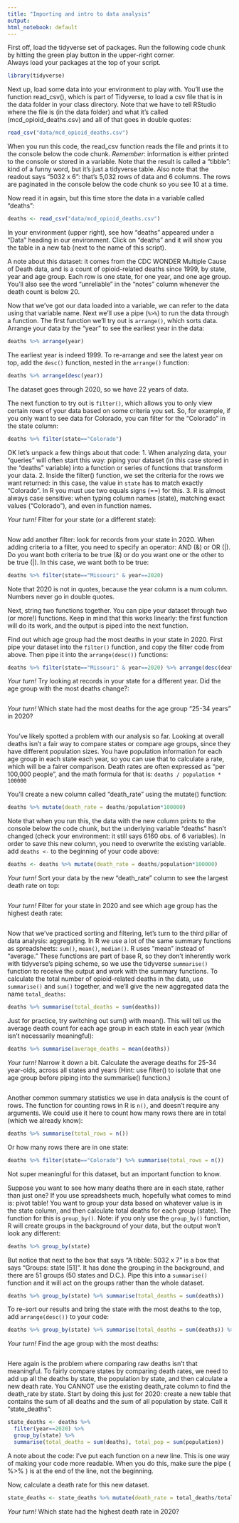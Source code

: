 ```yaml
---
title: "Importing and intro to data analysis"
output: 
html_notebook: default
---
```


First off, load the tidyverse set of packages. Run the following code chunk by hitting the green play button in the upper-right corner.  
Always load your packages at the top of your script. 
```r
library(tidyverse)
```

Next up, load some data into your environment to play with. You'll use the function read_csv(), which is part of Tidyverse, to load a csv file that is in the data folder in your class directory. Note that we have to tell RStudio where the file is (in the data folder) and what it's called (mcd_opioid_deaths.csv) and all of that goes in double quotes:
```r
read_csv("data/mcd_opioid_deaths.csv")
```

When you run this code, the read_csv function reads the file and prints it to the console below the code chunk. *Remember*: information is either printed to the console or stored in a variable. 
Note that the result is called a "tibble": kind of a funny word, but it's just a tidyverse table. Also note that the readout says "5032 x 6": that's 5,032 rows of data and 6 columns. The rows are paginated in the console below the code chunk so you see 10 at a time. 

Now read it in again, but this time store the data in a variable called "deaths":
```r
deaths <- read_csv("data/mcd_opioid_deaths.csv")
```

In your environment (upper right), see how "deaths" appeared under a "Data" heading in our environment. Click on "deaths" and it will show you the table in a new tab (next to the name of this script). 

A note about this dataset: it comes from the CDC WONDER Multiple Cause of Death data, and is a count of opioid-related deaths since 1999, by state, year and age group. Each row is one state, for one year, and one age group. You'll also see the word "unreliable" in the "notes" column whenever the death count is below 20.

Now that we've got our data loaded into a variable, we can refer to the data using that variable name. Next we'll use a pipe (`%>%`) to run the data through a function. The first function we'll try out is `arrange()`, which sorts data. Arrange your data by the "year" to see the earliest year in the data:
```r
deaths %>% arrange(year)
```

The earliest year is indeed 1999. To re-arrange and see the latest year on top, add the `desc()` function, nested in the `arrange()` function: 
```r
deaths %>% arrange(desc(year))
```

The dataset goes through 2020, so we have 22 years of data.

The next function to try out is `filter()`, which allows you to only view certain rows of your data based on some criteria you set. So, for example, if you only want to see data for Colorado, you can filter for the "Colorado" in the state column: 
```r
deaths %>% filter(state=="Colorado")
```

OK let's unpack a few things about that code: 
1. When analyzing data, your "queries" will often start this way: piping your dataset (in this case stored in the "deaths" variable) into a function or series of functions that transform your data. 
2. Inside the filter() function, we set the criteria for the rows we want returned: in this case, the value in `state` has to match exactly "Colorado". In R you must use two equals signs (==) for this. 
3. R is almost always case sensitive: when typing column names (state), matching exact values ("Colorado"), and even in function names.

*Your turn!* Filter for your state (or a different state):
```r

```

Now add another filter: look for records from your state in 2020. When adding criteria to a filter, you need to specify an operator: AND (&) or OR (|). Do you want both criteria to be true (&) or do you want one or the other to be true (|). In this case, we want both to be true: 
```r
deaths %>% filter(state=="Missouri" & year==2020)
```

Note that 2020 is not in quotes, because the year column is a num column. Numbers never go in double quotes.

Next, string two functions together. You can pipe your dataset through two (or more!) functions. Keep in mind that this works linearly: the first function will do its work, and the output is piped into the next function. 

Find out which age group had the most deaths in your state in 2020. First pipe your dataset into the `filter()` function, and copy the filter code from above. Then pipe it into the `arrange(desc())` functions:
```r
deaths %>% filter(state=="Missouri" & year==2020) %>% arrange(desc(deaths))
```

*Your turn!* Try looking at records in your state for a different year. Did the age group with the most deaths change?:
```r

```

*Your turn!* Which state had the most deaths for the age group "25-34 years" in 2020?
```r

```

You've likely spotted a problem with our analysis so far. Looking at overall deaths isn't a fair way to compare states or compare age groups, since they have different population sizes. You have population information for each age group in each state each year, so you can use that to calculate a rate, which will be a fairer comparison. Death rates are often expressed as "per 100,000 people", and the math formula for that is: 
`deaths / population * 100000`

You'll create a new column called "death_rate" using the mutate() function: 
```r
deaths %>% mutate(death_rate = deaths/population*100000)
```

Note that when you run this, the data with the new column prints to the console below the code chunk, but the underlying variable "deaths" hasn't changed (check your environment: it still says 6160 obs. of 6 variables). In order to save this new column, you need to overwrite the existing variable. add `deaths <-` to the beginning of your code above:

```r
deaths <- deaths %>% mutate(death_rate = deaths/population*100000)
```

*Your turn!* Sort your data by the new "death_rate" column to see the largest death rate on top:
```r

```


*Your turn!* Filter for your state in 2020 and see which age group has the highest death rate: 
```r

```


Now that we've practiced sorting and filtering, let's turn to the third pillar of data analysis: aggregating. In R we use a lot of the same summary functions as spreadsheets: `sum()`, `mean()`, `median()`. R uses "mean" instead of "average." 
These functions are part of base R, so they don't inherently work with tidyverse's piping scheme, so we use the tidyverse `summarise()` function to receive the output and work with the summary functions. 
To calculate the total number of opioid-related deaths in the data, use `summarise()` and `sum()` together, and we'll give the new aggregated data the name `total_deaths`: 
```r
deaths %>% summarise(total_deaths = sum(deaths))
```


Just for practice, try switching out sum() with mean(). This will tell us the average death count for each age group in each state in each year (which isn't necessarily meaningful): 
```r
deaths %>% summarise(average_deaths = mean(deaths))
```

*Your turn!* Narrow it down a bit. Calculate the average deaths for 25-34 year-olds, across all states and years (Hint: use filter() to isolate that one age group before piping into the summarise() function.)
```r

```

Another common summary statistics we use in data analysis is the count of rows. The function for counting rows in R is `n()`, and doesn't require any arguments. We could use it here to count how many rows there are in total (which we already know):
```r
deaths %>% summarise(total_rows = n())
```

Or how many rows there are in one state:
```r
deaths %>% filter(state=="Colorado") %>% summarise(total_rows = n())
```

Not super meaningful for this dataset, but an important function to know.

Suppose you want to see how many deaths there are in each state, rather than just one? If you use spreadsheets much, hopefully what comes to mind is: pivot table! You want to group your data based on whatever value is in the state column, and then calculate total deaths for each group (state). 
The function for this is `group_by()`. Note: if you only use the `group_by()` function, R will create groups in the background of your data, but the output won't look any different: 
```r
deaths %>% group_by(state)
```

But notice that next to the box that says "A tibble: 5032 x 7" is a box that says "Groups: state [51]". It has done the grouping in the background, and there are 51 groups (50 states and D.C.). Pipe this into a `summarise()` function and it will act on the groups rather than the whole dataset.

```r
deaths %>% group_by(state) %>% summarise(total_deaths = sum(deaths))
```

To re-sort our results and bring the state with the most deaths to the top, add `arrange(desc())` to your code:
```r
deaths %>% group_by(state) %>% summarise(total_deaths = sum(deaths)) %>% arrange(desc(total_deaths))
```


*Your turn!* Find the age group with the most deaths:
```r

```


Here again is the problem where comparing raw deaths isn't that meaningful. To fairly compare states by comparing death rates, we need to add up all the deaths by state, the population by state, and then calculate a new death rate. You CANNOT use the existing death_rate column to find the death_rate by state. 
Start by doing this just for 2020: create a new table that contains the sum of all deaths and the sum of all population by state. Call it "state_deaths":
```r
state_deaths <- deaths %>% 
  filter(year==2020) %>% 
  group_by(state) %>% 
  summarise(total_deaths = sum(deaths), total_pop = sum(population))
```

A note about the code: I've put each function on a new line. This is one way of making your code more readable. When you do this, make sure the pipe ( %>% ) is at the end of the line, not the beginning. 

Now, calculate a death rate for this new dataset.
```r
state_deaths <- state_deaths %>% mutate(death_rate = total_deaths/total_pop*100000)
```


*Your turn!* Which state had the highest death rate in 2020? 
```r

```

